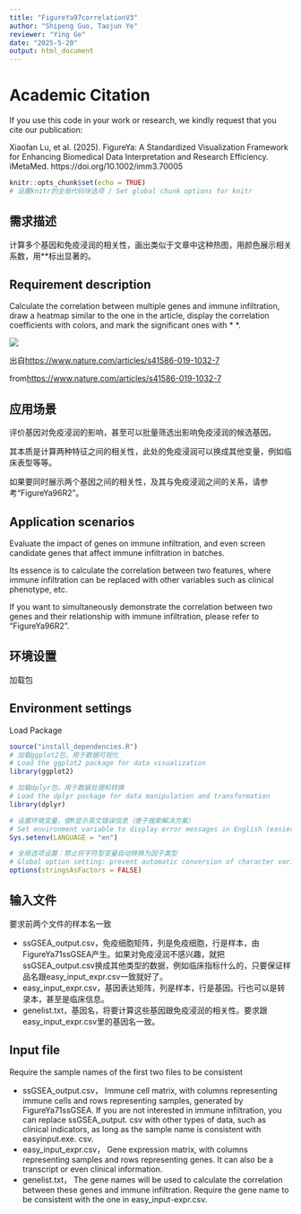 ```yaml
---
title: "FigureYa97correlationV3"
author: "Shipeng Guo, Taojun Ye"
reviewer: "Ying Ge"
date: "2025-5-20"
output: html_document
---
```


# Academic Citation
If you use this code in your work or research, we kindly request that you cite our publication:

Xiaofan Lu, et al. (2025). FigureYa: A Standardized Visualization Framework for Enhancing Biomedical Data Interpretation and Research Efficiency. iMetaMed. https://doi.org/10.1002/imm3.70005


```r
knitr::opts_chunk$set(echo = TRUE)
# 设置knitr的全局代码块选项 / Set global chunk options for knitr
```

## 需求描述

计算多个基因和免疫浸润的相关性，画出类似于文章中这种热图，用颜色展示相关系数，用**标出显著的。

## Requirement description

Calculate the correlation between multiple genes and immune infiltration, draw a heatmap similar to the one in the article, display the correlation coefficients with colors, and mark the significant ones with * *.

![](example.png)

出自<https://www.nature.com/articles/s41586-019-1032-7>

from<https://www.nature.com/articles/s41586-019-1032-7>

## 应用场景

评价基因对免疫浸润的影响，甚至可以批量筛选出影响免疫浸润的候选基因。

其本质是计算两种特征之间的相关性，此处的免疫浸润可以换成其他变量，例如临床表型等等。

如果要同时展示两个基因之间的相关性，及其与免疫浸润之间的关系，请参考“FigureYa96R2”。

## Application scenarios

Evaluate the impact of genes on immune infiltration, and even screen candidate genes that affect immune infiltration in batches.

Its essence is to calculate the correlation between two features, where immune infiltration can be replaced with other variables such as clinical phenotype, etc.

If you want to simultaneously demonstrate the correlation between two genes and their relationship with immune infiltration, please refer to "FigureYa96R2".

## 环境设置

加载包

## Environment settings

Load Package

```r
source("install_dependencies.R")
# 加载ggplot2包，用于数据可视化
# Load the ggplot2 package for data visualization
library(ggplot2)

# 加载dplyr包，用于数据处理和转换
# Load the dplyr package for data manipulation and transformation
library(dplyr)

# 设置环境变量，使R显示英文错误信息（便于搜索解决方案）
# Set environment variable to display error messages in English (easier for searching solutions)
Sys.setenv(LANGUAGE = "en")

# 全局选项设置：禁止将字符型变量自动转换为因子类型
# Global option setting: prevent automatic conversion of character variables to factors
options(stringsAsFactors = FALSE)
```

## 输入文件

要求前两个文件的样本名一致

- ssGSEA_output.csv，免疫细胞矩阵，列是免疫细胞，行是样本，由FigureYa71ssGSEA产生。如果对免疫浸润不感兴趣，就把ssGSEA_output.csv换成其他类型的数据，例如临床指标什么的，只要保证样品名跟easy_input_expr.csv一致就好了。
- easy_input_expr.csv，基因表达矩阵，列是样本，行是基因。行也可以是转录本，甚至是临床信息。
- genelist.txt，基因名，将要计算这些基因跟免疫浸润的相关性。要求跟easy_input_expr.csv里的基因名一致。

## Input file

Require the sample names of the first two files to be consistent

- ssGSEA_output.csv， Immune cell matrix, with columns representing immune cells and rows representing samples, generated by FigureYa71ssGSEA. If you are not interested in immune infiltration, you can replace ssGSEA_output. csv with other types of data, such as clinical indicators, as long as the sample name is consistent with easyinput.exe. csv.
- easy_input_expr.csv， Gene expression matrix, with columns representing samples and rows representing genes. It can also be a transcript or even clinical information.
- genelist.txt， The gene names will be used to calculate the correlation between these genes and immune infiltration. Require the gene name to be consistent with the one in easy_input-expr.csv.

